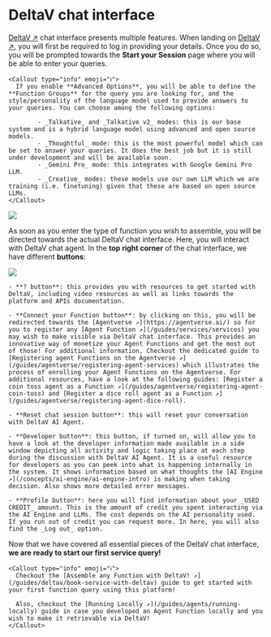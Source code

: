 
# DeltaV chat interface

[DeltaV ↗️](https://deltav.agentverse.ai/login) chat interface presents multiple features. When landing on [DeltaV ↗️](/concepts/ai-engine/deltav), you will first be required to log in providing your details. Once you do so, you will be prompted towards the **Start your Session** page where you will be able to enter your queries.

    <Callout type="info" emoji="ℹ️">
      If you enable **Advanced Options**, you will be able to define the **Function Groups** for the query you are looking for, and the style/personality of the language model used to provide answers to your queries. You can choose among the following options:

            - _Talkative_ and _Talkative v2_ modes: this is our base system and is a hybrid language model using advanced and open source models.
            - _Thoughtful_ mode: this is the most powerful model which can be set to answer your queries. It does the best job but it is still under development and will be available soon.
            - _Gemini Pro_ mode: this integrates with Google Gemini Pro LLM.
            - _Creative_ modes: these models use our own LLM which we are training (i.e. finetuning) given that these are based on open source LLMs.
    </Callout>

![](../../../src/images/guides/deltav/getting-started/deltav_chat_interface.png)

As soon as you enter the type of function you wish to assemble, you will be directed towards the actual DeltaV chat interface. Here, you will interact with DeltaV chat agent. In the **top right corner** of the chat interface, we have different **buttons**:

![](../../../src/images/guides/deltav/getting-started/deltav_chat_interface_buttons.png)

    - **? button**: this provides you with resources to get started with DeltaV, including video resources as well as links towards the platform and APIs documentation.

    - **Connect your Function button**: by clicking on this, you will be redirected towards the [Agentverse ↗️](https://agentverse.ai/) so for you to register any [Agent Function ↗️](/guides/services/services) you may wish to make visible via DeltaV chat interface. This provides an innovative way of monetize your Agent Functions and get the most out of those! For additional information, Checkout the dedicated guide to [Registering agent Functions on the Agentverse ↗️](/guides/agentverse/registering-agent-services) which illustrates the process of enrolling your Agent Functions on the Agentverse. For additional resources, have a look at the following guides: [Register a coin toss agent as a Function ↗️](/guides/agentverse/registering-agent-coin-toss) and [Register a dice roll agent as a Function ↗️](/guides/agentverse/registering-agent-dice-roll).

    - **Reset chat session button**: this will reset your conversation with DeltaV AI Agent.

    - **Developer button**: this button, if turned on, will allow you to have a look at the developer information made available in a side window depicting all activity and logic taking place at each step during the discussion with DeltaV AI Agent. It is a useful resource for developers as you can peek into what is happening internally in the system. It shows information based on what thoughts the [AI Engine ↗️](/concepts/ai-engine/ai-engine-intro) is making when taking decision. Also shows more detailed error messages.

    - **Profile button**: here you will find information about your _USED CREDIT_ amount. This is the amount of credit you spent interacting via the AI Engine and LLMs. The cost depends on the AI personality used. If you run out of credit you can request more. In here, you will also find the _Log out_ option.

Now that we have covered all essential pieces of the DeltaV chat interface, **we are ready to start our first service query!**

    <Callout type="info" emoji="ℹ️">
      Checkout the [Assemble any Function with DeltaV! ↗️](/guides/deltav/book-service-with-deltav) guide to get started with your first function query using this platform!

      Also, checkout the [Running Locally ↗️](/guides/agents/running-locally) guide in case you developed an Agent Function locally and you wish to make it retrievable via DeltaV!
    </Callout>
